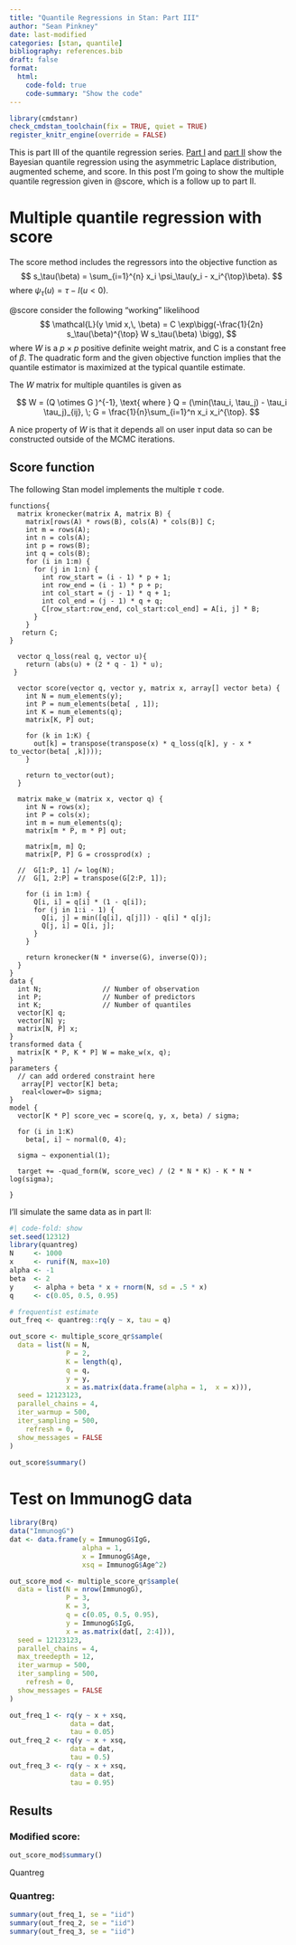 ```yaml
---
title: "Quantile Regressions in Stan: Part III"
author: "Sean Pinkney"
date: last-modified
categories: [stan, quantile]
bibliography: references.bib
draft: false
format:
  html:
    code-fold: true
    code-summary: "Show the code"
---
```


```r
library(cmdstanr)
check_cmdstan_toolchain(fix = TRUE, quiet = TRUE)
register_knitr_engine(override = FALSE)
```

This is part III of the quantile regression series. [Part I](/posts/post-2-quantile-reg-part-I/quantile-reg.qmd) and [part II](/posts/post-2-quantile-reg-part-II/quantile-reg-part-II.qmd) show the Bayesian quantile regression using the asymmetric Laplace distribution, augmented scheme, and score. In this post I'm going to show the multiple quantile regression given in @score, which is a follow up to part II.


# Multiple quantile regression with score

The score method includes the regressors into the objective function as $$
s_\tau(\beta) = \sum_{i=1}^{n} x_i \psi_\tau(y_i - x_i^{\top}\beta).
$$ where $\psi_\tau(u) = \tau - I(u < 0)$.

@score consider the following "working" likelihood 
$$
\mathcal{L}(y \mid x,\, \beta) = C \exp\bigg(-\frac{1}{2n} s_\tau(\beta)^{\top} W s_\tau(\beta)  \bigg),
$$
where $W$ is a $p \times p$ positive definite weight matrix, and C is a constant free of $\beta$. The quadratic form and the given objective function implies that the quantile estimator is maximized at the typical quantile estimate.

The $W$ matrix for multiple quantiles is given as

$$
W = (Q \otimes G )^{-1}, \text{ where } Q = (\min(\tau_i, \tau_j) - \tau_i \tau_j)_{ij}, \; G = \frac{1}{n}\sum_{i=1}^n x_i x_i^{\top}.
$$ 

A nice property of $W$ is that it depends all on user input data so can be constructed outside of the MCMC iterations.

## Score function

The following Stan model implements the multiple $\tau$ code. 

```cmdstan
functions{
  matrix kronecker(matrix A, matrix B) {
    matrix[rows(A) * rows(B), cols(A) * cols(B)] C;
    int m = rows(A);
    int n = cols(A);
    int p = rows(B);
    int q = cols(B);
    for (i in 1:m) {
      for (j in 1:n) {
        int row_start = (i - 1) * p + 1;
        int row_end = (i - 1) * p + p;
        int col_start = (j - 1) * q + 1;
        int col_end = (j - 1) * q + q;
        C[row_start:row_end, col_start:col_end] = A[i, j] * B;
      }
    }
   return C;
}
  
  vector q_loss(real q, vector u){
    return (abs(u) + (2 * q - 1) * u);
 }
    
  vector score(vector q, vector y, matrix x, array[] vector beta) {
    int N = num_elements(y);
    int P = num_elements(beta[ , 1]);
    int K = num_elements(q);
    matrix[K, P] out;
      
    for (k in 1:K) {
      out[k] = transpose(transpose(x) * q_loss(q[k], y - x * to_vector(beta[ ,k])));
    }
      
    return to_vector(out);
  }
    
  matrix make_w (matrix x, vector q) {
    int N = rows(x);
    int P = cols(x);
    int m = num_elements(q);
    matrix[m * P, m * P] out;
      
    matrix[m, m] Q;
    matrix[P, P] G = crossprod(x) ;
    
  //  G[1:P, 1] /= log(N);
  //  G[1, 2:P] = transpose(G[2:P, 1]);
      
    for (i in 1:m) {
      Q[i, i] = q[i] * (1 - q[i]);
      for (j in 1:i - 1) {
        Q[i, j] = min([q[i], q[j]]) - q[i] * q[j];
        Q[j, i] = Q[i, j];
      }
    }
  
    return kronecker(N * inverse(G), inverse(Q));
  }
}
data {
  int N;               // Number of observation
  int P;               // Number of predictors
  int K;               // Number of quantiles
  vector[K] q;
  vector[N] y;         
  matrix[N, P] x;
}
transformed data {
  matrix[K * P, K * P] W = make_w(x, q);
}
parameters {
  // can add ordered constraint here
   array[P] vector[K] beta;
   real<lower=0> sigma;
}
model {
  vector[K * P] score_vec = score(q, y, x, beta) / sigma;
  
  for (i in 1:K) 
    beta[, i] ~ normal(0, 4);
  
  sigma ~ exponential(1);
 
  target += -quad_form(W, score_vec) / (2 * N * K) - K * N * log(sigma);

}
```

I'll simulate the same data as in part II:
```r
#| code-fold: show
set.seed(12312)
library(quantreg)
N     <- 1000
x     <- runif(N, max=10)
alpha <- -1
beta  <- 2
y     <- alpha + beta * x + rnorm(N, sd = .5 * x)
q     <- c(0.05, 0.5, 0.95)

# frequentist estimate
out_freq <- quantreg::rq(y ~ x, tau = q)

out_score <- multiple_score_qr$sample(
  data = list(N = N,
              P = 2,
              K = length(q),
              q = q,
              y = y,
              x = as.matrix(data.frame(alpha = 1,  x = x))),
  seed = 12123123, 
  parallel_chains = 4,
  iter_warmup = 500,
  iter_sampling = 500,
    refresh = 0,
  show_messages = FALSE
)

out_score$summary()
```
# Test on ImmunogG data

```r
library(Brq)
data("ImmunogG")
dat <- data.frame(y = ImmunogG$IgG, 
                  alpha = 1, 
                  x = ImmunogG$Age, 
                  xsq = ImmunogG$Age^2)

out_score_mod <- multiple_score_qr$sample(
  data = list(N = nrow(ImmunogG),
              P = 3,
              K = 3,
              q = c(0.05, 0.5, 0.95),
              y = ImmunogG$IgG,
              x = as.matrix(dat[, 2:4])),
  seed = 12123123, 
  parallel_chains = 4,
  max_treedepth = 12,
  iter_warmup = 500,
  iter_sampling = 500,
    refresh = 0,
  show_messages = FALSE
)

out_freq_1 <- rq(y ~ x + xsq, 
               data = dat,
               tau = 0.05)
out_freq_2 <- rq(y ~ x + xsq, 
               data = dat,
               tau = 0.5)
out_freq_3 <- rq(y ~ x + xsq, 
               data = dat,
               tau = 0.95)

```

## Results

### Modified score:

```r
out_score_mod$summary()
```

Quantreg

### Quantreg:

```r
summary(out_freq_1, se = "iid")
summary(out_freq_2, se = "iid")
summary(out_freq_3, se = "iid")
```


